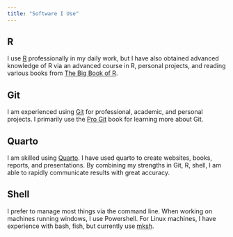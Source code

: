 ```yaml
---
title: "Software I Use"
---
```


## R
I use [R](https://www.r-project.org/) professionally in my daily work, but I
have also obtained advanced knowledge of R via an advanced course in R,
personal projects, and reading various books from [The Big Book of
R](https://www.bigbookofr.com/).

## Git
I am experienced using [Git](https://git-scm.com) for professional, academic,
and personal projects. I primarily use the [Pro
Git](https://git-scm.com/book/en/v2) book for learning more about Git.

## Quarto
I am skilled using [Quarto](https://quarto.org/). I have used quarto to create 
websites, books, reports, and presentations. By combining my strengths in Git,
R, shell, I am able to rapidly communicate results with great accuracy.

## Shell
I prefer to manage most things via the command line. When working on machines
running windows, I use Powershell. For Linux machines, I have experience with
bash, fish, but currently use [mksh](http://www.mirbsd.org/mksh.htm).
